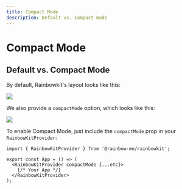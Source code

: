 ```yaml
---
title: Compact Mode
description: Default vs. Compact mode
---
```


# Compact Mode

## Default vs. Compact Mode

By default, Rainbowkit's layout looks like this:

<Img
  src="https://www.rainbowkit.com/_next/image?url=%2Fhero-modal.png&w=3840&q=75"
  height={300}
  width={300}
/>

We also provide a `compactMode` option, which looks like this:

<Img
  src="https://www.rainbowkit.com/_next/image?url=%2Fhero-modal.png&w=3840&q=75"
  height={300}
  width={300}
/>

To enable Compact Mode, just include the `compactMode` prop in your `RainbowKitProvider`:

```tsx
import { RainbowKitProvider } from '@rainbow-me/rainbowkit';

export const App = () => (
  <RainbowKitProvider compactMode {...etc}>
    {/* Your App */}
  </RainbowKitProvider>
);
```
